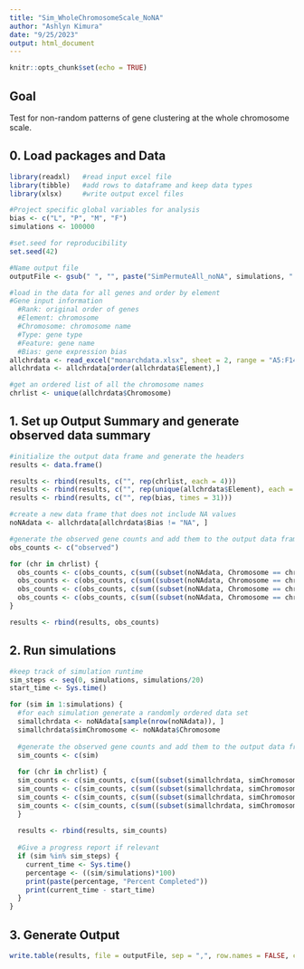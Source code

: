 ---
title: "Sim_WholeChromosomeScale_NoNA"
author: "Ashlyn Kimura"
date: "9/25/2023"
output: html_document
---

```{r setup, include=FALSE}
knitr::opts_chunk$set(echo = TRUE)
```

## Goal

Test for non-random patterns of gene clustering at the whole chromosome scale.

## 0. Load packages and Data

```{r load_packages}
library(readxl)   #read input excel file
library(tibble)   #add rows to dataframe and keep data types
library(xlsx)     #write output excel files
```

```{r global_variables}
#Project specific global variables for analysis
bias <- c("L", "P", "M", "F")
simulations <- 100000

#set.seed for reproducibility
set.seed(42)

#Name output file
outputFile <- gsub(" ", "", paste("SimPermuteAll_noNA", simulations, ".csv"))
```

```{r load_data}
#load in the data for all genes and order by element
#Gene input information 
  #Rank: original order of genes
  #Element: chromosome 
  #Chromosome: chromosome name
  #Type: gene type
  #Feature: gene name
  #Bias: gene expression bias 
allchrdata <- read_excel("monarchdata.xlsx", sheet = 2, range = "A5:F14690")
allchrdata <- allchrdata[order(allchrdata$Element),]

#get an ordered list of all the chromosome names
chrlist <- unique(allchrdata$Chromosome)
```

## 1. Set up Output Summary and generate observed data summary

```{r output_headers}
#initialize the output data frame and generate the headers
results <- data.frame()

results <- rbind(results, c("", rep(chrlist, each = 4)))
results <- rbind(results, c("", rep(unique(allchrdata$Element), each = 4)))
results <- rbind(results, c("", rep(bias, times = 31)))
```

```{r remove NA genes}
#create a new data frame that does not include NA values
noNAdata <- allchrdata[allchrdata$Bias != "NA", ]
```


```{r observed_counts}
#generate the observed gene counts and add them to the output data frame
obs_counts <- c("observed")

for (chr in chrlist) {
  obs_counts <- c(obs_counts, c(sum((subset(noNAdata, Chromosome == chr))$Bias == "L")))
  obs_counts <- c(obs_counts, c(sum((subset(noNAdata, Chromosome == chr))$Bias == "P")))
  obs_counts <- c(obs_counts, c(sum((subset(noNAdata, Chromosome == chr))$Bias == "M")))
  obs_counts <- c(obs_counts, c(sum((subset(noNAdata, Chromosome == chr))$Bias == "F")))
}

results <- rbind(results, obs_counts)
```

## 2. Run simulations

```{r simulations}
#keep track of simulation runtime
sim_steps <- seq(0, simulations, simulations/20)
start_time <- Sys.time()

for (sim in 1:simulations) {
  #for each simulation generate a randomly ordered data set
  simallchrdata <- noNAdata[sample(nrow(noNAdata)), ]
  simallchrdata$simChromosome <- noNAdata$Chromosome
  
  #generate the observed gene counts and add them to the output data frame
  sim_counts <- c(sim)
  
  for (chr in chrlist) {
  sim_counts <- c(sim_counts, c(sum((subset(simallchrdata, simChromosome == chr))$Bias == "L")))
  sim_counts <- c(sim_counts, c(sum((subset(simallchrdata, simChromosome == chr))$Bias == "P")))
  sim_counts <- c(sim_counts, c(sum((subset(simallchrdata, simChromosome == chr))$Bias == "M")))
  sim_counts <- c(sim_counts, c(sum((subset(simallchrdata, simChromosome == chr))$Bias == "F")))
  }
  
  results <- rbind(results, sim_counts)
  
  #Give a progress report if relevant
  if (sim %in% sim_steps) {
    current_time <- Sys.time()
    percentage <- ((sim/simulations)*100)
    print(paste(percentage, "Percent Completed"))
    print(current_time - start_time)
  }
}
```

## 3. Generate Output

```{r output}
write.table(results, file = outputFile, sep = ",", row.names = FALSE, col.names = FALSE)
```
